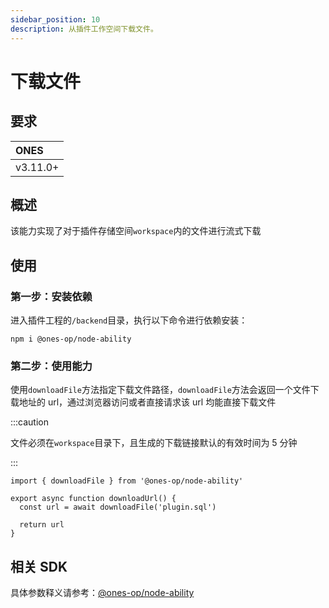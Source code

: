 ```yaml
---
sidebar_position: 10
description: 从插件工作空间下载文件。
---
```


# 下载文件

## 要求

| **ONES** |
| :------- |
| v3.11.0+ |

## 概述

该能力实现了对于插件存储空间`workspace`内的文件进行流式下载

## 使用

### 第一步：安装依赖

进入插件工程的`/backend`目录，执行以下命令进行依赖安装：

```shell
npm i @ones-op/node-ability
```

### 第二步：使用能力

使用`downloadFile`方法指定下载文件路径，`downloadFile`方法会返回一个文件下载地址的 url，通过浏览器访问或者直接请求该 url 均能直接下载文件

:::caution

文件必须在`workspace`目录下，且生成的下载链接默认的有效时间为 5 分钟

:::

```tsx
import { downloadFile } from '@ones-op/node-ability'

export async function downloadUrl() {
  const url = await downloadFile('plugin.sql')

  return url
}
```

## 相关 SDK

具体参数释义请参考：[@ones-op/node-ability](../../reference/packages/node-ability/node-ability.md)
